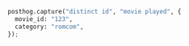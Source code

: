 ```python
posthog.capture("distinct id", "movie played", {
  movie_id: "123",
  category: "romcom",
});
```